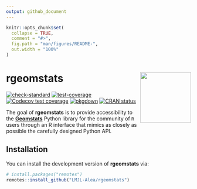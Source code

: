 ```yaml
---
output: github_document
---
```


<!-- README.md is generated from README.Rmd. Please edit that file -->

```r
knitr::opts_chunk$set(
  collapse = TRUE,
  comment = "#>",
  fig.path = "man/figures/README-",
  out.width = "100%"
)
```

# rgeomstats <a href="https://lmjl-alea.github.io/rgeomstats/"><img src="man/figures/logo.png" align="right" height="138" /></a>

<!-- badges: start -->
[![check-standard](https://github.com/LMJL-Alea/rgeomstats/workflows/R-CMD-check/badge.svg)](https://github.com/LMJL-Alea/rgeomstats/actions)
[![test-coverage](https://github.com/LMJL-Alea/rgeomstats/workflows/test-coverage/badge.svg)](https://github.com/LMJL-Alea/rgeomstats/actions)
[![Codecov test coverage](https://codecov.io/gh/LMJL-Alea/rgeomstats/branch/master/graph/badge.svg)](https://app.codecov.io/gh/LMJL-Alea/rgeomstats?branch=master)
[![pkgdown](https://github.com/LMJL-Alea/rgeomstats/workflows/pkgdown/badge.svg)](https://github.com/LMJL-Alea/rgeomstats/actions)
[![CRAN status](https://www.r-pkg.org/badges/version/rgeomstats)](https://CRAN.R-project.org/package=rgeomstats)
<!-- badges: end -->

The goal of **rgeomstats** is to provide accessibility to the [**Geomstats**](https://geomstats.github.io) Python library for the community of `R` users through an R interface that mimics as closely as possible the carefully designed Python API.

## Installation

You can install the development version of **rgeomstats** via:

``` r
# install.packages("remotes")
remotes::install_github("LMJL-Alea/rgeomstats")
```
